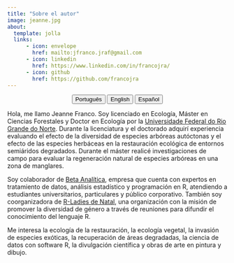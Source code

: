 ---
title: "Sobre el autor"
image: jeanne.jpg
about:
  template: jolla
  links:
      - icon: envelope
        href: mailto:jfranco.jraf@gmail.com
      - icon: linkedin
        href: https://www.linkedin.com/in/francojra/
      - icon: github
        href: https://github.com/francojra
---

<center>

::: {.btn-group role="group" aria-label="About"}
<a href="about-pt.html"> <button type="button" class="btn btn-primary me-md-2 btn-sm">Português</button></a> <a href="about-en.html"> <button type="button" class="btn btn-primary me-md-2 btn-sm">English</button></a> <a href="about-es.html"><button type="button" class="btn btn-primary me-md-2 btn-sm">Español</button></a>
:::

</center>

Hola, me llamo Jeanne Franco. Soy licenciado en Ecología, Máster en Ciencias Forestales y Doctor en Ecología por la [Universidade Federal do Rio Grande do Norte](https://www.ufrn.br/). Durante la licenciatura y el doctorado adquirí experiencia evaluando el efecto de la diversidad de especies arbóreas autóctonas y el efecto de las especies herbáceas en la restauración ecológica de entornos semiáridos degradados. Durante el máster realicé investigaciones de campo para evaluar la regeneración natural de especies arbóreas en una zona de manglares.

Soy colaborador de [Beta Analítica](https://betaanalitica.com.br/), empresa que cuenta con expertos en tratamiento de datos, análisis estadístico y programación en R, atendiendo a estudiantes universitarios, particulares y público corporativo. También soy coorganizadora de [R-Ladies de Natal](https://rladies.org/), una organización con la misión de promover la diversidad de género a través de reuniones para difundir el conocimiento del lenguaje R.

Me interesa la ecología de la restauración, la ecología vegetal, la invasión de especies exóticas, la recuperación de áreas degradadas, la ciencia de datos con software R, la divulgación científica y obras de arte en pintura y dibujo.
